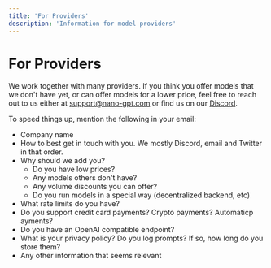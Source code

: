 ```yaml
---
title: 'For Providers'
description: 'Information for model providers'
---
```


# For Providers

We work together with many providers. If you think you offer models that we don't have yet, or can offer models for a lower price, feel free to reach out to us either at support@nano-gpt.com or find us on our [Discord](https://discord.gg/KaQt8gPG6V). 

To speed things up, mention the following in your email:

- Company name
- How to best get in touch with you. We mostly Discord, email and Twitter in that order.
- Why should we add you?
  - Do you have low prices?
  - Any models others don't have?
  - Any volume discounts you can offer?
  - Do you run models in a special way (decentralized backend, etc)
- What rate limits do you have?
- Do you support credit card payments? Crypto payments? Automaticp ayments?
- Do you have an OpenAI compatible endpoint?
- What is your privacy policy? Do you log prompts? If so, how long do you store them?
- Any other information that seems relevant